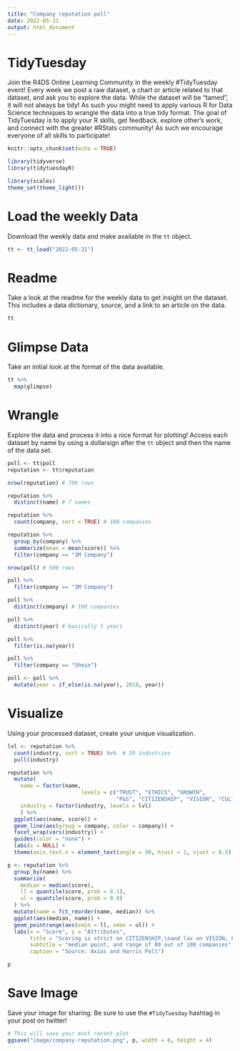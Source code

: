 ```yaml
---
title: "Company reputation poll"
date: 2022-05-31
output: html_document
---
```


# TidyTuesday

Join the R4DS Online Learning Community in the weekly #TidyTuesday event!
Every week we post a raw dataset, a chart or article related to that dataset, and ask you to explore the data.
While the dataset will be “tamed”, it will not always be tidy! As such you might need to apply various R for Data Science techniques to wrangle the data into a true tidy format.
The goal of TidyTuesday is to apply your R skills, get feedback, explore other’s work, and connect with the greater #RStats community!
As such we encourage everyone of all skills to participate!

```r

knitr::opts_chunk$set(echo = TRUE)

library(tidyverse)
library(tidytuesdayR)

library(scales)
theme_set(theme_light())
```

# Load the weekly Data

Download the weekly data and make available in the `tt` object.

```r

tt <- tt_load("2022-05-31")

```


# Readme

Take a look at the readme for the weekly data to get insight on the dataset.
This includes a data dictionary, source, and a link to an article on the data.

```r

tt

```


# Glimpse Data

Take an initial look at the format of the data available.

```r

tt %>% 
  map(glimpse)

```

# Wrangle

Explore the data and process it into a nice format for plotting! Access each dataset by name by using a dollarsign after the `tt` object and then the name of the data set.

```r
poll <- tt$poll
reputation <- tt$reputation
```

```r
nrow(reputation) # 700 rows

reputation %>% 
  distinct(name) # 7 names

reputation %>% 
  count(company, sort = TRUE) # 100 companies

reputation %>% 
  group_by(company) %>% 
  summarize(mean = mean(score)) %>% 
  filter(company == "3M Company")

nrow(poll) # 500 rows

poll %>% 
  filter(company == "3M Company")

poll %>% 
  distinct(company) # 100 companies

poll %>% 
  distinct(year) # basically 5 years

poll %>% 
  filter(is.na(year))

poll %>% 
  filter(company == "Shein")

poll <- poll %>% 
  mutate(year = if_else(is.na(year), 2018, year))
```

# Visualize

Using your processed dataset, create your unique visualization.

```r

lvl <- reputation %>% 
  count(industry, sort = TRUE) %>%  # 19 industries
  pull(industry)

reputation %>% 
  mutate(
    name = factor(name,
                       levels = c("TRUST", "ETHICS", "GROWTH",
                                  "P&S", "CITIZENSHIP", "VISION", "CULTURE")),
    industry = factor(industry, levels = lvl)
    ) %>% 
  ggplot(aes(name, score)) +
  geom_line(aes(group = company, color = company)) +
  facet_wrap(vars(industry)) +
  guides(color = "none") +
  labs(x = NULL) +
  theme(axis.text.x = element_text(angle = 90, hjust = 1, vjust = 0.5))
```

```r

p <- reputation %>% 
  group_by(name) %>% 
  summarize(
    median = median(score),
    ll = quantile(score, prob = 0.1),
    ul = quantile(score, prob = 0.9)
  ) %>% 
  mutate(name = fct_reorder(name, median)) %>% 
  ggplot(aes(median, name)) +
  geom_pointrange(aes(xmin = ll, xmax = ul)) +
  labs(x = "Score", y = "Attributes",
       title = "Scoring is strict on CITIZENSHIP,\nand lax on VISION, P&S and GROWTH",
       subtitle = "median point, and range of 80 out of 100 companies",
       caption = "Source: Axios and Harris Poll")

p
```

# Save Image

Save your image for sharing. Be sure to use the `#TidyTuesday` hashtag in your post on twitter! 

```r

# This will save your most recent plot
ggsave("image/company-reputation.png", p, width = 6, height = 4)

```
